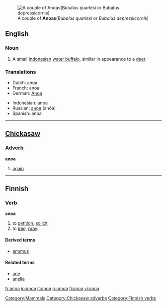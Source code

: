 {{wikipedia}}
[[Image:Anoa.jpg|right|thumb|A couple of '''Anoas'''(''Bubalus quarlesi'' or ''Bubalus depressicornis'')]]
==English==

===Noun===
{{en-noun}}

# A small [[Indonesian]] [[water buffalo]], similar in appearance to a [[deer]].

===Translations===
{{top}}
*Dutch: anoa
*French: anoa
*German: [[Anoa]]
{{mid}}
*Indonesian: anoa
*Russian: [[аноа]] (anóa) {{m}}
*Spanish: anoa {{m}}
{{bottom}}

[[Category:Mammals]]

----

==[[w:Chickasaw|Chickasaw]]==
===Adverb===
'''anoa'''
# [[again]]

[[Category:Chickasaw adverbs]]

----

==Finnish==
===Verb===
'''anoa'''

# to [[petition]], [[solicit]]
# to [[beg]], [[pray]].

====Derived terms====
*[[anomus]]

====Related terms====
*[[ane#Finnish|ane]]
*[[anella]]

[[Category:Finnish verbs]]


[[fr:anoa]]
[[io:anoa]]
[[it:anoa]]
[[ru:anoa]]
[[fi:anoa]]
[[vi:anoa]]